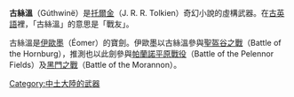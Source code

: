 '''古絲溫'''（Gúthwinë）是[[托爾金|托爾金]]（J. R. R. Tolkien）奇幻小說的虛構武器。在[[古英語|古英語]]裡，「古絲溫」的意思是「戰友」。

古絲溫是[[伊歐墨|伊歐墨]]（Éomer）的寶劍。伊歐墨以古絲溫參與[[聖盔谷之戰|聖盔谷之戰]]（Battle of the Hornburg），推測也以此劍參與[[帕蘭諾平原戰役|帕蘭諾平原戰役]]（Battle of the Pelennor Fields）及[[黑門之戰|黑門之戰]]（Battle of the Morannon）。

{{Meweapons}}

[[Category:中土大陸的武器|Category:中土大陸的武器]]